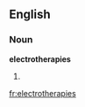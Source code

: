 ==English==

===Noun===
'''electrotherapies'''

# {{plural of|electrotherapy}}

[[fr:electrotherapies]]